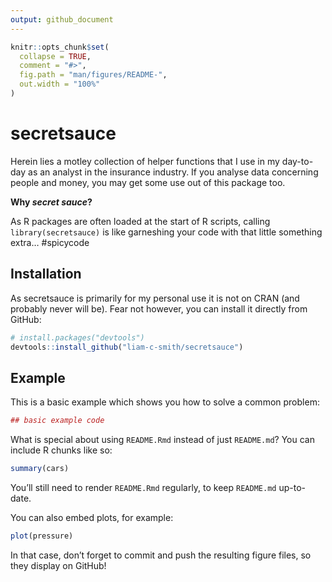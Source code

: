 ```yaml
---
output: github_document
---
```


<!-- README.md is generated from README.Rmd. Please edit that file -->

```r
knitr::opts_chunk$set(
  collapse = TRUE,
  comment = "#>",
  fig.path = "man/figures/README-",
  out.width = "100%"
)
```
# secretsauce

Herein lies a motley collection of helper functions that I use in my day-to-day as an analyst in the insurance industry. If you analyse data concerning people and money, you may get some use out of this package too.

**Why *secret sauce*?**

As R packages are often loaded at the start of R scripts, calling `library(secretsauce)` is like garneshing your code with that little something extra... #spicycode


## Installation

As secretsauce is primarily for my personal use it is not on CRAN (and probably never will be). Fear not however, you can install it directly from GitHub: 
``` r
# install.packages("devtools")
devtools::install_github("liam-c-smith/secretsauce")
```

## Example

This is a basic example which shows you how to solve a common problem:

```r
## basic example code
```

What is special about using `README.Rmd` instead of just `README.md`? You can include R chunks like so:

```r
summary(cars)
```

You'll still need to render `README.Rmd` regularly, to keep `README.md` up-to-date.

You can also embed plots, for example:

```r
plot(pressure)
```

In that case, don't forget to commit and push the resulting figure files, so they display on GitHub!
